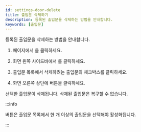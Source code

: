 ```yaml
---
id: settings-door-delete
title: 출입문 삭제하기
description: 등록된 출입문을 삭제하는 방법을 안내합니다.
keywords: [출입문]
---
```


등록된 출입문을 삭제하는 방법을 안내합니다.

1. <Cmd sid='shell.header.launcher' /> 페이지에서 <Cmd sid='shell.header.setting' />을 클릭하세요.

1. 화면 왼쪽 사이드바에서 <Cmd sid='setting.menu.door.root' />를 클릭하세요.

1. 출입문 목록에서 삭제하려는 출입문의 체크박스를 클릭하세요.

1. 화면 오른쪽 상단에 <Cmd sid='button.delete' product='2' /> 버튼을 클릭하세요.

선택한 출입문이 삭제됩니다. 삭제된 출입문은 복구할 수 없습니다.

:::info

<Cmd sid='button.delete' product='2' /> 버튼은 출입문 목록에서 한 개 이상의 출입문을 선택해야 활성화됩니다.

:::